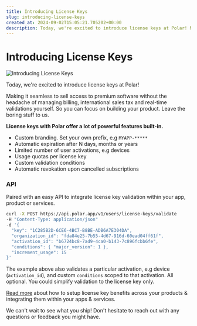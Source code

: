```yaml
---
title: Introducing License Keys
slug: introducing-license-keys
created_at: 2024-09-02T15:05:21.705202+00:00
description: Today, we're excited to introduce license keys at Polar! Making it seamless to sell access to premium software without the headache of managing billing, international sales tax and real-time validations yourself.
---
```


# Introducing License Keys

![Introducing License Keys](./6ZNPxJq9hjj6jcQeAX24xmynpQsCOs.jpg)

Today, we're excited to introduce license keys at Polar! 

Making it seamless to sell access to premium software without the headache of managing billing, international sales tax and real-time validations yourself. So you can focus on building your product. Leave the boring stuff to us.

**License keys with Polar offer a lot of powerful features built-in.**

- Custom branding. Set your own prefix, e.g `MYAPP-*****`
- Automatic expiration after N days, months or years
- Limited number of user activations, e.g devices
- Usage quotas per license key
- Custom validation conditions
- Automatic revokation upon cancelled subscriptions


### API

Paired with an easy API to integrate license key validation within your app, product or services. 

```sh
curl -X POST https://api.polar.app/v1/users/license-keys/validate
-H "Content-Type: application/json"
-d '{
  "key": "1C285B2D-6CE6-4BC7-B8BE-ADB6A7E304DA",
  "organization_id": "fda84e25-7b55-4d67-916d-60ead04ff61f",
  "activation_id": "b6724bc8-7ad9-4ca0-b143-7c896fcbb6fe",
  "conditions": { "major_version": 1 },
  "increment_usage": 15
}'
```

The example above also validates a particular activation, e.g device (`activation_id`), and custom `conditions` scoped to that activation. All optional. You could simplify validation to the license key only.

[Read more](https://docs.polar.sh/benefits/license-keys) about how to setup license key benefits across your products & integrating them within your apps & services.

We can't wait to see what you ship! Don't hesitate to reach out with any questions or feedback you might have.